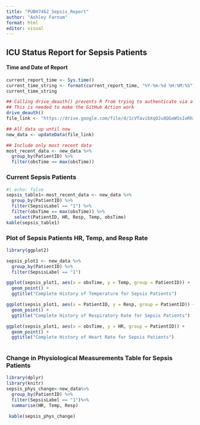 ```yaml
---
title: "PUBH7462_Sepsis_Report"
author: "Ashley Farnum"
format: html
editor: visual
---
```


## ICU Status Report for Sepsis Patients

#### Time and Date of Report

```r
current_report_time <- Sys.time()
current_time_string <- format(current_report_time, "%Y-%m-%d %H:%M:%S")
current_time_string
```

```r
## Calling drive_deauth() prevents R from trying to authenticate via a browser
## This is needed to make the GitHub Action work
drive_deauth()
file_link <- "https://drive.google.com/file/d/1cVTavibXqOJu8QGaWSsIoRh1mjUEPtk-/"

## All data up until now
new_data <- updateData(file_link)

## Include only most recent data
most_recent_data <- new_data %>%
  group_by(PatientID) %>%
  filter(obsTime == max(obsTime))
```

### Current Sepsis Patients

```r
#| echo: false
sepsis_table1<-most_recent_data <- new_data %>%
  group_by(PatientID) %>%
  filter(SepsisLabel == "1") %>%
  filter(obsTime == max(obsTime)) %>%
   select(PatientID, HR, Resp, Temp, obsTime)
kable(sepsis_table1)
```

### Plot of Sepsis Patients HR, Temp, and Resp Rate

```r
library(ggplot2)

sepsis_plot1 <- new_data %>%
  group_by(PatientID) %>%
  filter(SepsisLabel == "1") 

ggplot(sepsis_plot1, aes(x = obsTime, y = Temp, group = PatientID)) +
  geom_point() +
  ggtitle("Complete History of Temperature for Sepsis Patients")

ggplot(sepsis_plot1, aes(x = PatientID, y = Resp, group = PatientID)) +
  geom_point() +
  ggtitle("Complete History of Respiratory Rate for Sepsis Patients")

ggplot(sepsis_plot1, aes(x = obsTime, y = HR, group = PatientID)) +
  geom_point() +
  ggtitle("Complete History of Heart Rate for Sepsis Patients")
  
```

### Change in Physiological Measurements Table for Sepsis Patients

```r
library(dplyr)
library(knitr)
sepsis_phys_change<-new_data%>%
  group_by(PatientID) %>%
  filter(SepsisLabel == "1")%>%
  summarise(HR, Temp, Resp)

 kable(sepsis_phys_change)  
   
```
